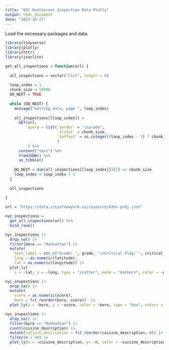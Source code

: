```yaml
---
title: "NYC Restaurant Inspection Data Plotly"
output: html_document
date: "2023-10-27"
---
```


Load the necessary packages and data. 
```r
library(tidyverse)
library(plotly)
library(httr)
library(jsonlite)

get_all_inspections = function(url) {
  
  all_inspections = vector("list", length = 0)
  
  loop_index = 1
  chunk_size = 50000
  DO_NEXT = TRUE
  
  while (DO_NEXT) {
    message("Getting data, page ", loop_index)
    
    all_inspections[[loop_index]] = 
      GET(url,
          query = list(`$order` = "zipcode",
                       `$limit` = chunk_size,
                       `$offset` = as.integer((loop_index - 1) * chunk_size)
                       )
          ) %>%
      content("text") %>%
      fromJSON() %>%
      as_tibble()
    
    DO_NEXT = dim(all_inspections[[loop_index]])[1] == chunk_size
    loop_index = loop_index + 1
  }
  
  all_inspections
  
}

url = "https://data.cityofnewyork.us/resource/43nn-pn8j.json"

nyc_inspections = 
  get_all_inspections(url) %>%
  bind_rows()
```

```r
nyc_inspections |>
  drop_na() |> 
  filter(boro == "Manhattan") |> 
  mutate(
    text_label = str_c("Grade: ", grade, "\nCritical Flag: ", critical_flag, "\nViolation: ", violation_description),
    long = as.numeric(latitude),
    lat = as.numeric(longitude)) |> 
  plot_ly(
    x = ~lat, y = ~long, type = "scatter", mode = "markers", color = ~grade, text = ~text_label, alpha = 0.5, colors = "viridis")
```


```r
nyc_inspections |> 
  drop_na() |> 
  mutate(
    score = as.numeric(score),
    boro = fct_reorder(boro, score))  |> 
  plot_ly(x = ~boro, y = ~score, color = ~boro, type = "box", colors = "viridis")
```

```r
nyc_inspections |> 
  drop_na() |>
  filter(boro == "Manhattan") |>
  count(cuisine_description) |> 
  mutate(cuisine_description = fct_reorder(cuisine_description, n)) |> 
  filter(n > 30) |> 
  plot_ly(x = ~cuisine_description, y= ~n, color = ~cuisine_description, type = "bar", colors = "viridis")
```

